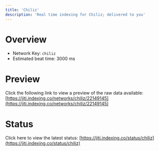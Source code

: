 ```yaml
---
title: 'Chiliz'
description: 'Real time indexing for Chiliz; delivered to you'
---
```


# Overview
- Network Key: `chiliz`
- Estimated beat time: 3000 ms

# Preview
Click the following link to view a preview of the raw data available: [https://jiti.indexing.co/networks/chiliz/22149145](https://jiti.indexing.co/networks/chiliz/22149145)

# Status
Click here to view the latest status: [https://jiti.indexing.co/status/chiliz](https://jiti.indexing.co/status/chiliz)
